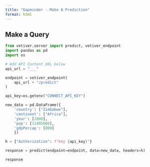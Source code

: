 ```yaml
---
title: "Gapminder - Make A Prediction"
format: html
---
```


## Make a Query

```python
from vetiver.server import predict, vetiver_endpoint
import pandas as pd
import os

# Add API Content URL below
api_url = "___"

endpoint = vetiver_endpoint(
    api_url + "/predict"
)

api_key=os.getenv("CONNECT_API_KEY")

new_data = pd.DataFrame({
    'country': ["Zimbabwe"], 
    'continent': ["Africa"], 
    'year': [2000], 
    'pop': [11405000], 
    'gdpPercap': [800]
    })

h = {"Authorization": f"Key {api_key}"}

response = predict(endpoint=endpoint, data=new_data, headers=h)

response
```